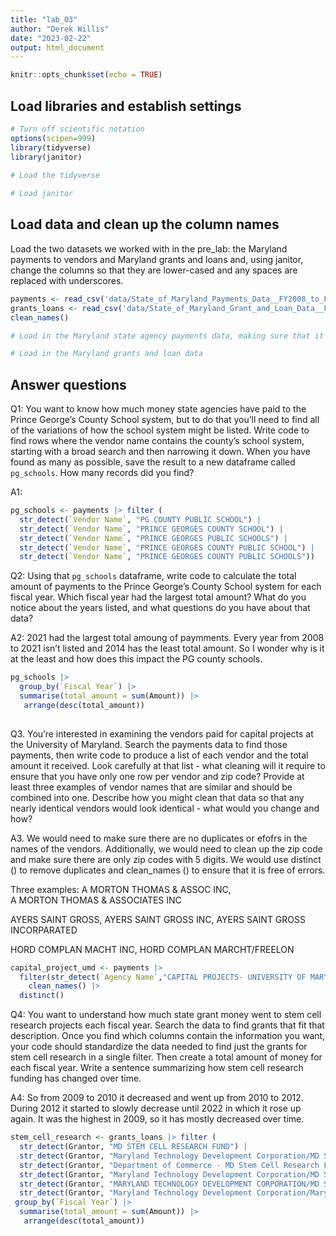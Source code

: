 ```yaml
---
title: "lab_03"
author: "Derek Willis"
date: "2023-02-22"
output: html_document
---
```


```r
knitr::opts_chunk$set(echo = TRUE)
```

## Load libraries and establish settings

```r
# Turn off scientific notation
options(scipen=999)
library(tidyverse)
library(janitor)
        
# Load the tidyverse

# Load janitor
```

## Load data and clean up the column names

Load the two datasets we worked with in the pre_lab: the Maryland payments to vendors and Maryland grants and loans and, using janitor, change the columns so that they are lower-cased and any spaces are replaced with underscores.

```r
payments <- read_csv('data/State_of_Maryland_Payments_Data__FY2008_to_FY2024.csv')
grants_loans <- read_csv('data/State_of_Maryland_Grant_and_Loan_Data__FY2009_to_FY2022.csv')
clean_names()

# Load in the Maryland state agency payments data, making sure that it correctly sets the datatypes using all of the rows

# Load in the Maryland grants and loan data
```

## Answer questions

Q1: You want to know how much money state agencies have paid to the Prince George's County School system, but to do that you'll need to find all of the variations of how the school system might be listed. Write code to find rows where the vendor name contains the county's school system, starting with a broad search and then narrowing it down. When you have found as many as possible, save the result to a new dataframe called `pg_schools`. How many records did you find?

A1:

```r
pg_schools <- payments |> filter (
  str_detect(`Vendor Name`, "PG COUNTY PUBLIC SCHOOL") |
  str_detect(`Vendor Name`, "PRINCE GEORGES COUNTY SCHOOL") |
  str_detect(`Vendor Name`, "PRINCE GEORGES PUBLIC SCHOOLS") |
  str_detect(`Vendor Name`, "PRINCE GEORGES COUNTY PUBLIC SCHOOL") |
  str_detect(`Vendor Name`, "PRINCE GEORGES COUNTY PUBLIC SCHOOLS"))
```

Q2: Using that `pg_schools` dataframe, write code to calculate the total amount of payments to the Prince George's County School system for each fiscal year. Which fiscal year had the largest total amount? What do you notice about the years listed, and what questions do you have about that data?

A2: 2021 had the largest total amoung of paymments. Every year from 2008 to 2021 isn't listed and 2014 has the least total amount. So I wonder why is it at the least and how does this impact the PG county schools.

```r
pg_schools |>
  group_by(`Fiscal Year`) |>
  summarise(total_amount = sum(Amount)) |>
   arrange(desc(total_amount))
  

```

Q3. You're interested in examining the vendors paid for capital projects at the University of Maryland. Search the payments data to find those payments, then write code to produce a list of each vendor and the total amount it received. Look carefully at that list - what cleaning will it require to ensure that you have only one row per vendor and zip code? Provide at least three examples of vendor names that are similar and should be combined into one. Describe how you might clean that data so that any nearly identical vendors would look identical - what would you change and how?

A3. We would need to make sure there are no duplicates or efofrs in the names of the vendors. Additionally, we would need to clean up the zip code and make sure there are only zip codes with 5 digits. We would use distinct () to remove duplicates and clean_names () to ensure that it is free of errors.

Three examples: A MORTON THOMAS & ASSOC INC, A MORTON THOMAS & ASSOCIATES INC

AYERS SAINT GROSS, AYERS SAINT GROSS INC, AYERS SAINT GROSS INCORPARATED

HORD COMPLAN MACHT INC, HORD COMPLAN MARCHT/FREELON

```r
capital_project_umd <- payments |> 
  filter(str_detect(`Agency Name`,"CAPITAL PROJECTS- UNIVERSITY OF MARYLAND")) |>
    clean_names() |>
  distinct()

```

Q4: You want to understand how much state grant money went to stem cell research projects each fiscal year. Search the data to find grants that fit that description. Once you find which columns contain the information you want, your code should standardize the data needed to find just the grants for stem cell research in a single filter. Then create a total amount of money for each fiscal year. Write a sentence summarizing how stem cell research funding has changed over time.

A4: So from 2009 to 2010 it decreased and went up from 2010 to 2012. During 2012 it started to slowly decrease until 2022 in which it rose up again. It was the highest in 2009, so it has mostly decreased over time.

```r
stem_cell_research <- grants_loans |> filter (
  str_detect(Grantor, "MD STEM CELL RESEARCH FUND") |
  str_detect(Grantor, "Maryland Technology Development Corporation/MD Stem Cell Research Fund") |
  str_detect(Grantor, "Department of Commerce - MD Stem Cell Research Fund") |
  str_detect(Grantor, "Maryland Technology Development Corporation/MD Stem Cell Research Fund, University Technology Dev. Fund") |
  str_detect(Grantor, "MARYLAND TECHNOLOGY DEVELOPMENT CORPORATION/MD STEM CELL RESEARCH FUND") |
  str_detect(Grantor, "Maryland Technology Development Corporation/Maryland Technology Transfer & Commercialization Fund")) |>
 group_by(`Fiscal Year`) |>
  summarise(total_amount = sum(Amount)) |>
   arrange(desc(total_amount))
  
 
```
